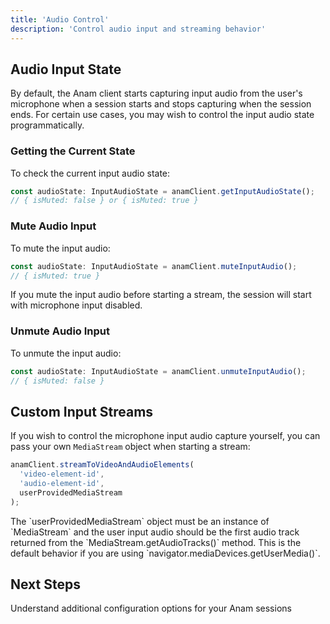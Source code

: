 ```yaml
---
title: 'Audio Control'
description: 'Control audio input and streaming behavior'
---
```


## Audio Input State

By default, the Anam client starts capturing input audio from the user's microphone when a session starts and stops capturing when the session ends. For certain use cases, you may wish to control the input audio state programmatically.

### Getting the Current State

To check the current input audio state:

```typescript
const audioState: InputAudioState = anamClient.getInputAudioState();
// { isMuted: false } or { isMuted: true }
```

### Mute Audio Input

To mute the input audio:

```typescript
const audioState: InputAudioState = anamClient.muteInputAudio();
// { isMuted: true }
```

<Note>
  If you mute the input audio before starting a stream, the session will start with microphone input disabled.
</Note>

### Unmute Audio Input

To unmute the input audio:

```typescript
const audioState: InputAudioState = anamClient.unmuteInputAudio();
// { isMuted: false }
```

## Custom Input Streams

If you wish to control the microphone input audio capture yourself, you can pass your own `MediaStream` object when starting a stream:

```typescript
anamClient.streamToVideoAndAudioElements(
  'video-element-id',
  'audio-element-id',
  userProvidedMediaStream
);
```

<Note>
  The `userProvidedMediaStream` object must be an instance of `MediaStream` and the user input audio should be the first audio track returned from the `MediaStream.getAudioTracks()` method.
</Note>

<Tip>
  This is the default behavior if you are using `navigator.mediaDevices.getUserMedia()`.
</Tip>

## Next Steps
<Card title="Session Configuration" icon="gear" href="/sdk-reference/configuration">
  Understand additional configuration options for your Anam sessions
</Card>